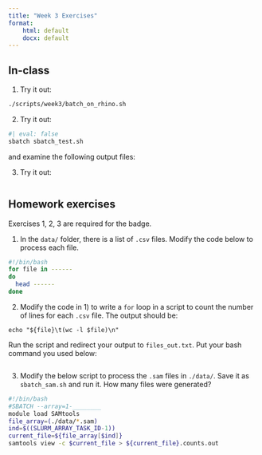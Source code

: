 ```yaml
---
title: "Week 3 Exercises"
format: 
    html: default
    docx: default
---
```

 
## In-class

1. Try it out:

```bash
./scripts/week3/batch_on_rhino.sh
```

2. Try it out:

```bash
#| eval: false
sbatch sbatch_test.sh
```

and examine the following output files:

3. Try it out:

```bash

```


## Homework exercises

Exercises 1, 2, 3 are required for the badge.

1. In the `data/` folder, there is a list of `.csv` files. Modify the code below to process each file.

```bash
#!/bin/bash
for file in ------
do
  head ------
done
```

2. Modify the code in 1) to write a `for` loop in a script to count the number of lines for each `.csv` file. The output should be:

```
echo "${file}\t(wc -l $file)\n"
```

Run the script and redirect your output to `files_out.txt`. Put your bash command you used below:


```bash
```

3. Modify the below script to process the `.sam` files in `./data/`. Save it as `sbatch_sam.sh` and run it. How many files were generated?

```bash
#!/bin/bash
#SBATCH --array=1-________  
module load SAMtools
file_array=(./data/*.sam) 
ind=$((SLURM_ARRAY_TASK_ID-1)) 
current_file=${file_array[$ind]} 
samtools view -c $current_file > ${current_file}.counts.out
```
